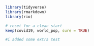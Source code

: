 
```r
library(tidyverse)
library(rmarkdown)
library(rio)
```

```r
# reset for a clean start
keep(covid19, world_pop, sure = TRUE)
```

```r
#i added some extra test
```
